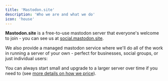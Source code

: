 ```yaml
---
title: 'Mastodon.site'
description: 'Who we are and what we do'
icon: 'house'
---
```


**Mastodon.site** is a free-to-use mastodon server that everyone's welcome to join - you can see us at [social.mastodon.site](https://social.mastodon.site).

We also provide a managed mastodon service where we'll do all of the work in running a server of your own - perfect for businesses, social groups, or just individual users:
<Snippet file="packages.mdx" />

You can always start small and upgrade to a larger server over time if you need to (see [more details on how we price](/managed-server)).